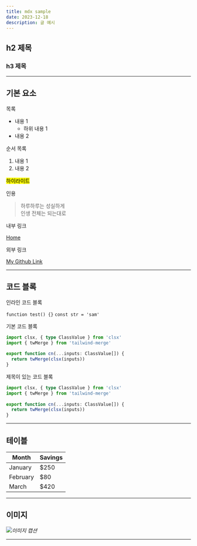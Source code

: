 ```yaml
---
title: mdx sample
date: 2023-12-18
description: 글 예시
---
```

 
## h2 제목

### h3 제목

---

## 기본 요소

목록
 
- 내용 1
  - 하위 내용 1
- 내용 2

순서 목록

1. 내용 1
2. 내용 2

<mark>하이라이트</mark>

인용

> 하루하루는 성실하게<br /> 인생 전체는 되는대로

내부 링크

[Home](/)

외부 링크

[My Github Link](https://github.com/kyh196201)

---

## 코드 블록

인라인 코드 블록

`function test() {}` `const str = 'sam'`

기본 코드 블록

```typescript {1-2}
import clsx, { type ClassValue } from 'clsx'
import { twMerge } from 'tailwind-merge'
 
export function cn(...inputs: ClassValue[]) {
  return twMerge(clsx(inputs))
}
```

제목이 있는 코드 블록

```typescript title="제목이 있는 코드 블록"
import clsx, { type ClassValue } from 'clsx'
import { twMerge } from 'tailwind-merge'
 
export function cn(...inputs: ClassValue[]) {
  return twMerge(clsx(inputs))
}
```

---

## 테이블

| Month    | Savings |
| -------- | ------- |
| January  | $250    |
| February | $80     |
| March    | $420    |

---

## 이미지

![](/posts/sample/javascript-unsplash.jpg)*이미지 캡션*

---